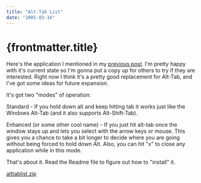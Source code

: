 ```yaml
---
title: "Alt-Tab List"
date: "2005-03-16"
---
```


# {frontmatter.title}

Here's the application I mentioned in my [previous post](http://dmihalik.com/PermaLink,guid,e2d81579-ddac-45e6-8023-2fb4f3b71df0.aspx). I'm pretty happy with it's current state so I'm gonna put a copy up for others to try if they are interested. Right now I think it's a pretty good replacement for Alt-Tab, and I've got some ideas for future expansion.

It's got two "modes" of operation:

Standard - If you hold down alt and keep hitting tab it works just like the Windows Alt-Tab (and it also supports Alt-Shift-Tab).

Enhanced (or some other cool name) - If you just hit alt-tab once the window stays up and lets you select with the arrow keys or mouse. This gives you a chance to take a bit longer to decide where you are going without being forced to hold down Alt. Also, you can hit "x" to close any application while in this mode.

That's about it. Read the Readme file to figure out how to "install" it.

[alttablist.zip](http://dmihalik.com/wp-content/uploads/2008/01/alttablist.zip "alttablist.zip")
